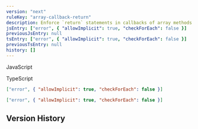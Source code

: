 ```yaml
---
version: "next"
ruleKey: "array-callback-return"
description: Enforce `return` statements in callbacks of array methods
jsEntry: ["error", { "allowImplicit": true, "checkForEach": false }]
previousJsEntry: null
tsEntry: ["error", { "allowImplicit": true, "checkForEach": false }]
previousTsEntry: null
history: []
---
```


<Tabs defaultValue="js">

<TabsList>
  <TabsTrigger value="js">
    <div className="flex gap-2 items-center">
      <RuleLevelIcon level="error" />
      <p>JavaScript</p>
    </div>
  </TabsTrigger>
  <TabsTrigger value="ts">
    <div className="flex gap-2 items-center">
      <RuleLevelIcon ts level="error" />
      <p>TypeScript</p>
    </div>
  </TabsTrigger>
</TabsList>

<TabsContent value="js">

```json
["error", { "allowImplicit": true, "checkForEach": false }]
```

</TabsContent>

<TabsContent value="ts">

```json
["error", { "allowImplicit": true, "checkForEach": false }]
```

</TabsContent>

</Tabs>

## Version History

<RuleHistory ruleKey="array-callback-return" />
